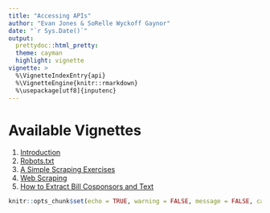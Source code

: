 ```yaml
---
title: "Accessing APIs"
author: "Evan Jones & SoRelle Wyckoff Gaynor"
date: "`r Sys.Date()`"
output:
  prettydoc::html_pretty:
  theme: cayman
  highlight: vignette
vignette: >
  %\VignetteIndexEntry{api}
  %\VignetteEngine{knitr::rmarkdown}
  %\usepackage[utf8]{inputenc}
---
```

# Available Vignettes

1. [Introduction](introduction.html)
2. [Robots.txt](robots.html)
3. [A Simple Scraping Exercises](simple_scrape.html)
4. [Web Scraping](web_scraping.html)
5. [How to Extract Bill Cosponsors and Text](cosponsors.html)


```r
knitr::opts_chunk$set(echo = TRUE, warning = FALSE, message = FALSE, cache = TRUE)
```
